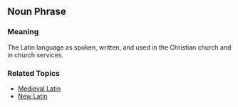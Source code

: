 == Noun Phrase ==

=== Meaning ===
The Latin language as spoken, written, and used in the Christian church and in church services.

=== Related Topics ===
*[[Medieval Latin]]
*[[New Latin]]